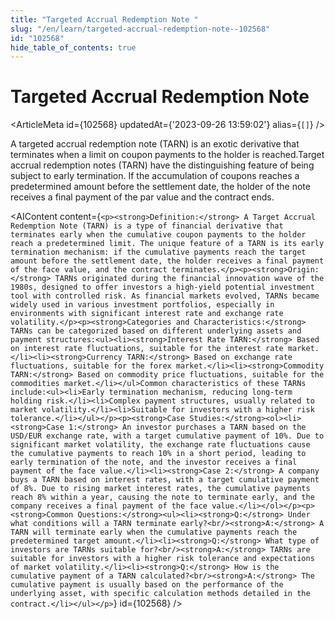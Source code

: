 ```yaml
---
title: "Targeted Accrual Redemption Note "
slug: "/en/learn/targeted-accrual-redemption-note--102568"
id: "102568"
hide_table_of_contents: true
---
```



# Targeted Accrual Redemption Note 

<ArticleMeta id={102568} updatedAt={'2023-09-26 13:59:02'} alias={`[]`} />
<div className='border-solid border-b border-t-0 my-4 border-[var(--ifm-color-gray-300)]' />

A targeted accrual redemption note (TARN) is an exotic derivative that terminates when a limit on coupon payments to the holder is reached.Target accrual redemption notes (TARN) have the distinguishing feature of being subject to early termination. If the accumulation of coupons reaches a predetermined amount before the settlement date, the holder of the note receives a final payment of the par value and the contract ends.

<AIContent content={`<p><strong>Definition:</strong> A Target Accrual Redemption Note (TARN) is a type of financial derivative that terminates early when the cumulative coupon payments to the holder reach a predetermined limit. The unique feature of a TARN is its early termination mechanism: if the cumulative payments reach the target amount before the settlement date, the holder receives a final payment of the face value, and the contract terminates.</p><p><strong>Origin:</strong> TARNs originated during the financial innovation wave of the 1980s, designed to offer investors a high-yield potential investment tool with controlled risk. As financial markets evolved, TARNs became widely used in various investment portfolios, especially in environments with significant interest rate and exchange rate volatility.</p><p><strong>Categories and Characteristics:</strong> TARNs can be categorized based on different underlying assets and payment structures:<ul><li><strong>Interest Rate TARN:</strong> Based on interest rate fluctuations, suitable for the interest rate market.</li><li><strong>Currency TARN:</strong> Based on exchange rate fluctuations, suitable for the forex market.</li><li><strong>Commodity TARN:</strong> Based on commodity price fluctuations, suitable for the commodities market.</li></ul>Common characteristics of these TARNs include:<ul><li>Early termination mechanism, reducing long-term holding risk.</li><li>Complex payment structures, usually related to market volatility.</li><li>Suitable for investors with a higher risk tolerance.</li></ul></p><p><strong>Case Studies:</strong><ol><li><strong>Case 1:</strong> An investor purchases a TARN based on the USD/EUR exchange rate, with a target cumulative payment of 10%. Due to significant market volatility, the exchange rate fluctuations cause the cumulative payments to reach 10% in a short period, leading to early termination of the note, and the investor receives a final payment of the face value.</li><li><strong>Case 2:</strong> A company buys a TARN based on interest rates, with a target cumulative payment of 8%. Due to rising market interest rates, the cumulative payments reach 8% within a year, causing the note to terminate early, and the company receives a final payment of the face value.</li></ol></p><p><strong>Common Questions:</strong><ul><li><strong>Q:</strong> Under what conditions will a TARN terminate early?<br/><strong>A:</strong> A TARN will terminate early when the cumulative payments reach the predetermined target amount.</li><li><strong>Q:</strong> What type of investors are TARNs suitable for?<br/><strong>A:</strong> TARNs are suitable for investors with a higher risk tolerance and expectations of market volatility.</li><li><strong>Q:</strong> How is the cumulative payment of a TARN calculated?<br/><strong>A:</strong> The cumulative payment is usually based on the performance of the underlying asset, with specific calculation methods detailed in the contract.</li></ul></p>`} id={102568} />

